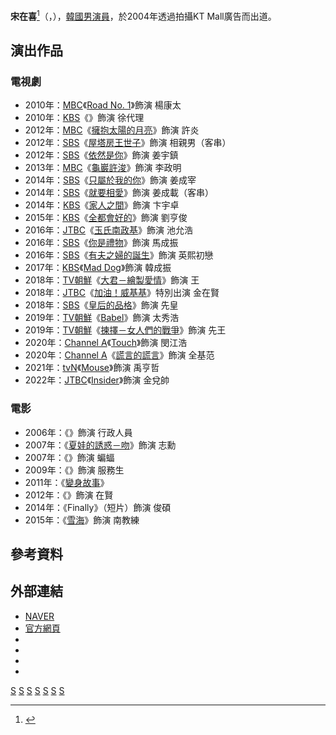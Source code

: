 {{distinguish|在喜}}
{{藝人
|姓名 = 宋在喜
|類型 = 男演員
|圖片 = 190124 드라마 '바벨' 제작발표회 송재희.jpg
|圖片尺寸 =
|圖片簡介 =
|本名 =
|外文名 = 송재희
|外文 = ko
|羅馬拼音 =
|英文名 =
|暱稱 =
|其他藝名 =
|國籍 = {{KOR}}
|民族 =
|籍貫 =
|出生日期 = {{Birth date and age|1979|12|11}}
|出生地點 = 
|逝世日期 =
|逝世地點 =
|職業 = [[演員|演員]]
|語言 = [[韓語|韓語]]
|教育程度 = [[首爾藝術大學|首爾藝術大學]]電影科
|宗教信仰 = [[基督教|基督教]]
|配偶 = {{link-ko|池素妍|지소연 (배우)}} 
|兒女 =
|父母 =
|出道地點 =
|出道作 =
|出道日期 = 2004年
|代表作 =
|活躍年代 =
|經紀公司 = [[Management_Koo|Management Koo]] (現今) <br>{{link-ko|MGB Entertainment|엠지비엔터테인먼트}}
|網站 = [https://web.archive.org/web/20150223051123/http://www.mgbent.com/03star/songjaehee_profile.html 官方網頁]
|獎項 =
|IMDb =
}}

'''宋在喜'''<ref>{{instagram|songj1211}}</ref>（{{lang-ko|송재희}}，{{bd|1979年|12月11日}}），[[韓國|韓國]][[男演員|男演員]]，於2004年透過拍攝KT Mall廣告而出道。

== 演出作品 ==
=== 電視劇 ===
*2010年：[[文化廣播_(韓國)|MBC]]《[[Road_No._1|Road No. 1]]》飾演 楊康太
*2010年：[[韓國放送公社|KBS]]《{{link-ko|愛得好|사랑하길 잘했어}}》飾演 徐代理
*2012年：[[文化廣播_(韓國)|MBC]]《[[擁抱太陽的月亮|擁抱太陽的月亮]]》飾演 許炎
*2012年：[[SBS株式會社|SBS]]《[[屋塔房王世子|屋塔房王世子]]》飾演 相親男（客串）
*2012年：[[SBS株式會社|SBS]]《[[依然是你|依然是你]]》飾演 姜宇鎮
*2013年：[[文化廣播_(韓國)|MBC]]《[[龜巖許浚|龜巖許浚]]》飾演 李政明
*2014年：[[SBS株式會社|SBS]]《[[只屬於我的你|只屬於我的你]]》飾演 姜成宰
*2014年：[[SBS株式會社|SBS]]《[[就要相愛|就要相愛]]》飾演 姜成載（客串）
*2014年：[[韓國放送公社|KBS]]《[[家人之間為何這樣|家人之間]]》飾演 卞宇卓
*2015年：[[韓國放送公社|KBS]]《[[全都會好的|全都會好的]]》飾演 劉亨俊
*2016年：[[JTBC|JTBC]]《[[玉氏南政基|玉氏南政基]]》飾演 池允浩
*2016年：[[SBS株式會社|SBS]]《[[你是禮物|你是禮物]]》飾演 馬成振
*2016年：[[SBS株式會社|SBS]]《[[有夫之婦的誕生|有夫之婦的誕生]]》飾演 英熙初戀
*2017年：[[韓國放送公社|KBS]]《[[Mad_Dog|Mad Dog]]》飾演 韓成振
*2018年：[[TV朝鮮|TV朝鮮]]《[[大君－繪製愛情|大君－繪製愛情]]》飾演 王
*2018年：[[JTBC|JTBC]]《[[加油！威基基|加油！威基基]]》特別出演 金在賢
*2018年：[[SBS株式會社|SBS]]《[[皇后的品格|皇后的品格]]》飾演 先皇
*2019年：[[TV朝鮮|TV朝鮮]]《[[Babel_(電視劇)|Babel]]》飾演 太秀浩
*2019年：[[TV朝鮮|TV朝鮮]]《[[揀擇－女人們的戰爭|揀擇－女人們的戰爭]]》飾演 先王
*2020年：[[Channel_A|Channel A]]《[[Touch_(韓國電視劇)|Touch]]》飾演 閔江浩
*2020年：[[Channel_A|Channel A]]《[[謊言的謊言|謊言的謊言]]》飾演 全基范
*2021年：[[tvN|tvN]]《[[Mouse_(電視劇)|Mouse]]》飾演 禹亨哲
*2022年：[[JTBC|JTBC]]《[[Insider|Insider]]》飾演 金兌帥

=== 電影 ===
*2006年：《{{link-ko|壟斷者 (電影)|모노폴리 (영화)|壟斷者}}》飾演 行政人員
*2007年：《[[夏娃的誘惑－吻|夏娃的誘惑－吻]]》飾演 志勳
*2007年：《{{link-ko|客房高手和母親|사랑방 선수와 어머니}}》飾演 蝙蝠
*2009年：《{{link-ko|舉起金剛|킹콩을 들다}}》飾演 服務生
*2011年：《[[變身故事|變身故事]]》
*2012年：《{{link-ko|STAR：閃耀的愛|스타: 빛나는 사랑}}》飾演 在賢
*2014年：《Finally》（短片）飾演 俊碩
*2015年：《[[雪海|雪海]]》飾演 南教練

== 參考資料 ==
{{reflist}}

== 外部連結 ==
*[http://people.search.naver.com/search.naver?where=nexearch&query=%EC%86%A1%EC%9E%AC%ED%9D%AC&sm=tab_etc&ie=utf8&key=PeopleService&os=141664 NAVER]{{Wayback|url=http://people.search.naver.com/search.naver?where=nexearch&query=%EC%86%A1%EC%9E%AC%ED%9D%AC&sm=tab_etc&ie=utf8&key=PeopleService&os=141664 |date=20160304120809 }}{{ko}}
*[https://web.archive.org/web/20150223051123/http://www.mgbent.com/03star/songjaehee_profile.html 官方網頁]{{ko}}
*{{facebook|songjaeheehee}}{{ko}}
*{{twitter|songjaeheehee}}{{ko}}
*{{instagram|songj1211}}{{ko}}
*{{weibo|songjaehee}}{{ko}}

[[Category:韓國電視演員|S]]
[[Category:韓國電影演員|S]]
[[Category:韓國男演員|S]]
[[Category:韓國音樂劇演員|S]]
[[Category:首爾藝術大學校友|S]]
[[Category:韓國新教徒|S]]
[[Category:宋姓|S]]